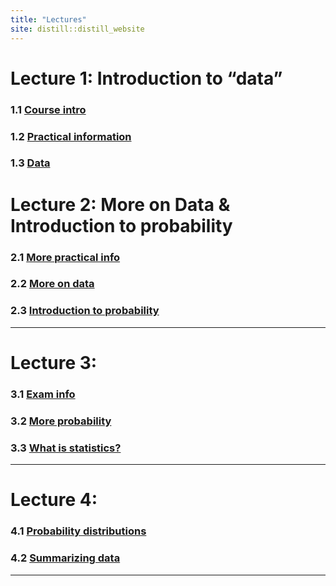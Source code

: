 ```yaml
---
title: "Lectures"
site: distill::distill_website
---
```


# Lecture 1: Introduction to "data"

### 1.1 [Course intro](https://ntnu.cloud.panopto.eu/Panopto/Pages/Viewer.aspx?id=86b740d4-52ef-4b4d-945b-ac1c00da4d02)

### 1.2 [Practical information](https://ntnu.cloud.panopto.eu/Panopto/Pages/Viewer.aspx?id=4a5bd668-0b5c-41ff-a8e0-ac2300fc5ab9)

### 1.3 [Data](https://ntnu.cloud.panopto.eu/Panopto/Pages/Viewer.aspx?id=9a29203c-8285-410e-9035-ac2300b3edc5)

# Lecture 2: More on Data & Introduction to probability

### 2.1 [More practical info](https://ntnu.cloud.panopto.eu/Panopto/Pages/Viewer.aspx?id=8a9f7b75-f100-4615-a8d2-ac2a00b7e7a7)

### 2.2 [More on data](https://ntnu.cloud.panopto.eu/Panopto/Pages/Viewer.aspx?id=fd813c13-9cd8-4900-916a-ac2a00bf4418)

### 2.3 [Introduction to probability](https://ntnu.cloud.panopto.eu/Panopto/Pages/Viewer.aspx?id=9b8abc70-2da9-4d69-a227-ac2a00f23f1b)

---

# Lecture 3: 

### 3.1 [Exam info](https://ntnu.cloud.panopto.eu/Panopto/Pages/Viewer.aspx?id=2999455a-95ee-48e7-b31d-ac3100bdddac)

### 3.2 [More probability](https://ntnu.cloud.panopto.eu/Panopto/Pages/Viewer.aspx?id=320e956e-d7b1-49a2-a8ff-ac3100db2e42)

### 3.3 [What is statistics?](https://ntnu.cloud.panopto.eu/Panopto/Pages/Viewer.aspx?id=839b91a7-4e3f-4b02-a0ee-ac3200a1c609)

---

# Lecture 4:

### 4.1 [Probability distributions](https://ntnu.cloud.panopto.eu/Panopto/Pages/Viewer.aspx?id=da86c694-6a2e-4770-9b32-ac3800dbbda5)

### 4.2 [Summarizing data](https://ntnu.cloud.panopto.eu/Panopto/Pages/Viewer.aspx?id=35112133-f11e-4501-9a36-ac3800ee56f5)

---